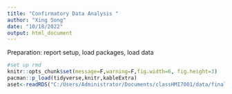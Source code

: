 ```yaml
---
title: "Confirmatory Data Analysis "
author: "Xing Song"
date: "10/18/2022"
output: html_document
---
```


Preparation: report setup, load packages, load data

```r
#set up rmd 
knitr::opts_chunk$set(message=F,warning=F,fig.width=6, fig.height=3)
pacman::p_load(tidyverse,knitr,kableExtra)
aset<-readRDS("C:/Users/Administrator/Documents/classHMI7001/data/final_set.rda")
```
